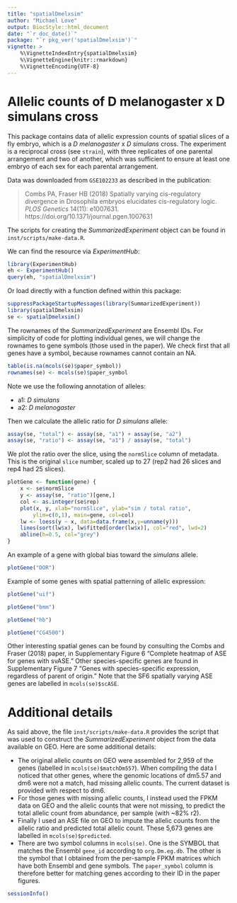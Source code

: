 ```yaml
---
title: "spatialDmelxsim"
author: "Michael Love"
output: BiocStyle::html_document
date: "`r doc_date()`"
package: "`r pkg_ver('spatialDmelxsim')`"
vignette: >
    %\VignetteIndexEntry{spatialDmelxsim}
    %\VignetteEngine{knitr::rmarkdown}
    %\VignetteEncoding{UTF-8}
---
```


# Allelic counts of D melanogaster x D simulans cross

This package contains data of allelic expression counts of spatial
slices of a fly embryo, which is a *D melanogaster* x *D simulans*
cross. The experiment is a reciprocal cross (see `strain`), with three
replicates of one parental arrangement and two of another, which was
sufficient to ensure at least one embryo of each sex for each parental
arrangement.

Data was downloaded from `GSE102233` as described in the publication:

> Combs PA, Fraser HB (2018) 
> Spatially varying cis-regulatory divergence in Drosophila embryos 
> elucidates cis-regulatory logic. 
> *PLOS Genetics* 14(11): e1007631. 
> https://doi.org/10.1371/journal.pgen.1007631

The scripts for creating the *SummarizedExperiment* object can be
found in `inst/scripts/make-data.R`.

We can find the resource via *ExperimentHub*:

```r
library(ExperimentHub)
eh <- ExperimentHub()
query(eh, "spatialDmelxsim")
```

Or load directly with a function defined within this package:

```r
suppressPackageStartupMessages(library(SummarizedExperiment))
library(spatialDmelxsim)
se <- spatialDmelxsim()
```

The rownames of the *SummarizedExperiment* are Ensembl IDs. For
simplicity of code for plotting individual genes, we will change the
rownames to gene symbols (those used in the paper). We check first
that all genes have a symbol, because rownames cannot contain an NA.

```r
table(is.na(mcols(se)$paper_symbol))
rownames(se) <- mcols(se)$paper_symbol
```

Note we use the following annotation of alleles:

* a1: *D simulans*
* a2: *D melanogaster*

Then we calculate the allelic ratio for *D simulans* allele: 

```r
assay(se, "total") <- assay(se, "a1") + assay(se, "a2") 
assay(se, "ratio") <- assay(se, "a1") / assay(se, "total")
```

We plot the ratio over the slice, using the `normSlice` column of
metadata. This is the original `slice` number, scaled up to 27 (rep2
had 26 slices and rep4 had 25 slices).

```r
plotGene <- function(gene) {
    x <- se$normSlice
    y <- assay(se, "ratio")[gene,]
    col <- as.integer(se$rep)
    plot(x, y, xlab="normSlice", ylab="sim / total ratio",
        ylim=c(0,1), main=gene, col=col)
    lw <- loess(y ~ x, data=data.frame(x,y=unname(y)))
    lines(sort(lw$x), lw$fitted[order(lw$x)], col="red", lwd=2)
    abline(h=0.5, col="grey")
}
```

An example of a gene with global bias toward the *simulans* allele.

```r
plotGene("DOR")
```

Example of some genes with spatial patterning of allelic expression:

```r
plotGene("uif")
```

```r
plotGene("bmm")
```

```r
plotGene("hb")
```

```r
plotGene("CG4500")
```

Other interesting spatial genes can be found by consulting the Combs
and Fraser (2018) paper, in Supplementary Figure 6 "Complete heatmap
of ASE for genes with svASE." Other species-specific genes are found
in Supplementary Figure 7 "Genes with species-specific expression,
regardless of parent of origin." Note that the SF6 spatially varying
ASE genes are labelled in `mcols(se)$scASE`.

# Additional details

As said above, the file `inst/scripts/make-data.R` provides the script
that was used to construct the *SummarizedExperiment* object from the
data available on GEO. Here are some additional details:

* The original allelic counts on GEO were assembled for 2,959 of the
  genes (labelled in `mcols(se)$matchDm557`). When compiling the data I
  noticed that other genes, where the genomic locations of dm5.57 and
  dm6 were not a match, had missing allelic counts. The current
  dataset is provided with respect to dm6.
* For those genes with missing allelic counts, I instead used the FPKM
  data on GEO and the allelic counts that were not missing, to predict
  the total allelic count from abundance, per sample (with ~82% r2).
* Finally I used an ASE file on GEO to impute the allelic counts from
  the allelic ratio and predicted total allelic count. These 5,673
  genes are labelled in `mcols(se)$predicted`.
* There are two symbol columns in `mcols(se)`. One is the SYMBOL that
  matches the Ensembl `gene_id` according to `org.Dm.eg.db`. The other
  is the symbol that I obtained from the per-sample FPKM matrices
  which have both Ensembl and gene symbols. The `paper_symbol` column
  is therefore better for matching genes according to their ID in the
  paper figures.

```r
sessionInfo()
```
